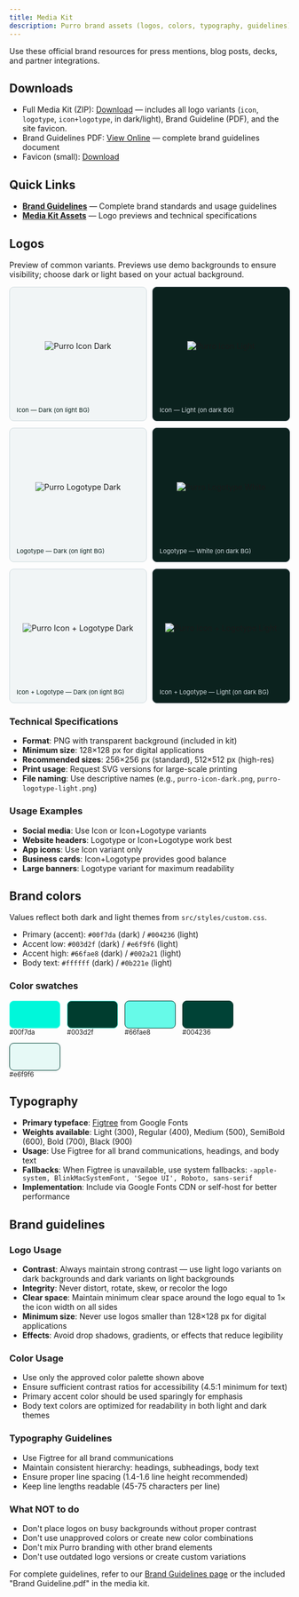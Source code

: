 ```yaml
---
title: Media Kit
description: Purro brand assets (logos, colors, typography, guidelines) for press and partners.
---
```



Use these official brand resources for press mentions, blog posts, decks, and partner integrations.

## Downloads

- Full Media Kit (ZIP): [Download](/purro-media-kit.zip) — includes all logo variants (`icon`, `logotype`, `icon+logotype`, in dark/light), Brand Guideline (PDF), and the site favicon.
- Brand Guidelines PDF: [View Online](/Purro_Brand_Guideline.pdf) — complete brand guidelines document
- Favicon (small): [Download](/favicon.png)

## Quick Links

- **[Brand Guidelines](/reference/brand-guidelines)** — Complete brand standards and usage guidelines
- **[Media Kit Assets](/reference/media-kit)** — Logo previews and technical specifications

## Logos

Preview of common variants. Previews use demo backgrounds to ensure visibility; choose dark or light based on your actual background.

<div style="display:grid;grid-template-columns:repeat(2,1fr);gap:12px;max-width:600px;align-items:start">
  <div style="position:relative;width:100%;height:240px;padding:0;border-radius:8px;border:1px solid #d1dce0;background:#f1f5f6;overflow:hidden">
    <div style="position:absolute;top:12px;left:12px;right:12px;bottom:40px;display:flex;align-items:center;justify-content:center">
      <img src={IconDark.src} alt="Purro Icon Dark" style="max-width:100%;max-height:100%;object-fit:contain" />
    </div>
    <div style="position:absolute;bottom:12px;left:12px;right:12px">
      <small style="color:#0b221e;font-size:11px">Icon — Dark (on light BG)</small>
    </div>
  </div>
  <div style="position:relative;width:100%;height:240px;padding:0;border-radius:8px;border:1px solid #2a3b41;background:#0b221e;overflow:hidden;margin-top:0px">
    <div style="position:absolute;top:12px;left:12px;right:12px;bottom:40px;display:flex;align-items:center;justify-content:center">
      <img src={IconLight.src} alt="Purro Icon Light" style="max-width:100%;max-height:100%;object-fit:contain" />
    </div>
    <div style="position:absolute;bottom:12px;left:12px;right:12px">
      <small style="color:#d1dce0;font-size:11px">Icon — Light (on dark BG)</small>
    </div>
  </div>
  <div style="position:relative;width:100%;height:240px;padding:0;border-radius:8px;border:1px solid #d1dce0;background:#f1f5f6;overflow:hidden">
    <div style="position:absolute;top:12px;left:12px;right:12px;bottom:40px;display:flex;align-items:center;justify-content:center">
      <img src={LogotypeDark.src} alt="Purro Logotype Dark" style="max-width:100%;max-height:100%;object-fit:contain" />
    </div>
    <div style="position:absolute;bottom:12px;left:12px;right:12px">
      <small style="color:#0b221e;font-size:11px">Logotype — Dark (on light BG)</small>
    </div>
  </div>
  <div style="position:relative;width:100%;height:240px;padding:0;border-radius:8px;border:1px solid #2a3b41;background:#0b221e;overflow:hidden">
    <div style="position:absolute;top:12px;left:12px;right:12px;bottom:40px;display:flex;align-items:center;justify-content:center">
      <img src={LogotypeWhite.src} alt="Purro Logotype White" style="max-width:100%;max-height:100%;object-fit:contain" />
    </div>
    <div style="position:absolute;bottom:12px;left:12px;right:12px">
      <small style="color:#d1dce0;font-size:11px">Logotype — White (on dark BG)</small>
    </div>
  </div>
  <div style="position:relative;width:100%;height:240px;padding:0;border-radius:8px;border:1px solid #d1dce0;background:#f1f5f6;overflow:hidden">
    <div style="position:absolute;top:12px;left:12px;right:12px;bottom:40px;display:flex;align-items:center;justify-content:center">
      <img src={IconLogotypeDark.src} alt="Purro Icon + Logotype Dark" style="max-width:100%;max-height:100%;object-fit:contain" />
    </div>
    <div style="position:absolute;bottom:12px;left:12px;right:12px">
      <small style="color:#0b221e;font-size:11px">Icon + Logotype — Dark (on light BG)</small>
    </div>
  </div>
  <div style="position:relative;width:100%;height:240px;padding:0;border-radius:8px;border:1px solid #2a3b41;background:#0b221e;overflow:hidden">
    <div style="position:absolute;top:12px;left:12px;right:12px;bottom:40px;display:flex;align-items:center;justify-content:center">
      <img src={IconLogotypeLight.src} alt="Purro Icon + Logotype Light" style="max-width:100%;max-height:100%;object-fit:contain" />
    </div>
    <div style="position:absolute;bottom:12px;left:12px;right:12px">
      <small style="color:#d1dce0;font-size:11px">Icon + Logotype — Light (on dark BG)</small>
    </div>
  </div>
</div>

### Technical Specifications
- **Format**: PNG with transparent background (included in kit)
- **Minimum size**: 128×128 px for digital applications
- **Recommended sizes**: 256×256 px (standard), 512×512 px (high-res)
- **Print usage**: Request SVG versions for large-scale printing
- **File naming**: Use descriptive names (e.g., `purro-icon-dark.png`, `purro-logotype-light.png`)

### Usage Examples
- **Social media**: Use Icon or Icon+Logotype variants
- **Website headers**: Logotype or Icon+Logotype work best
- **App icons**: Use Icon variant only
- **Business cards**: Icon+Logotype provides good balance
- **Large banners**: Logotype variant for maximum readability

## Brand colors

Values reflect both dark and light themes from `src/styles/custom.css`.

- Primary (accent): `#00f7da` (dark) / `#004236` (light)
- Accent low: `#003d2f` (dark) / `#e6f9f6` (light)
- Accent high: `#66fae8` (dark) / `#002a21` (light)
- Body text: `#ffffff` (dark) / `#0b221e` (light)

### Color swatches


<div style="display:flex;gap:12px;flex-wrap:wrap">
  <div style="width:92px"><div style="background:#00f7da;height:48px;border-radius:8px;border:1px solid #66fae8"></div><small>#00f7da</small></div>
  <div style="width:92px;margin:0px"><div style="background:#003d2f;height:48px;border-radius:8px;border:1px solid #66fae8"></div><small>#003d2f</small></div>
  <div style="width:92px;margin:0px"><div style="background:#66fae8;height:48px;border-radius:8px;border:1px solid #003d2f"></div><small>#66fae8</small></div>
  <div style="width:92px;margin:0px"><div style="background:#004236;height:48px;border-radius:8px;border:1px solid #002a21"></div><small>#004236</small></div>
  <div style="width:92px;margin:0px"><div style="background:#e6f9f6;height:48px;border-radius:8px;border:1px solid #004236"></div><small>#e6f9f6</small></div>
</div>

## Typography

- **Primary typeface**: [Figtree](https://fonts.google.com/specimen/Figtree) from Google Fonts
- **Weights available**: Light (300), Regular (400), Medium (500), SemiBold (600), Bold (700), Black (900)
- **Usage**: Use Figtree for all brand communications, headings, and body text
- **Fallbacks**: When Figtree is unavailable, use system fallbacks: `-apple-system, BlinkMacSystemFont, 'Segoe UI', Roboto, sans-serif`
- **Implementation**: Include via Google Fonts CDN or self-host for better performance

## Brand guidelines

### Logo Usage
- **Contrast**: Always maintain strong contrast — use light logo variants on dark backgrounds and dark variants on light backgrounds
- **Integrity**: Never distort, rotate, skew, or recolor the logo
- **Clear space**: Maintain minimum clear space around the logo equal to 1× the icon width on all sides
- **Minimum size**: Never use logos smaller than 128×128 px for digital applications
- **Effects**: Avoid drop shadows, gradients, or effects that reduce legibility

### Color Usage
- Use only the approved color palette shown above
- Ensure sufficient contrast ratios for accessibility (4.5:1 minimum for text)
- Primary accent color should be used sparingly for emphasis
- Body text colors are optimized for readability in both light and dark themes

### Typography Guidelines
- Use Figtree for all brand communications
- Maintain consistent hierarchy: headings, subheadings, body text
- Ensure proper line spacing (1.4-1.6 line height recommended)
- Keep line lengths readable (45-75 characters per line)

### What NOT to do
- Don't place logos on busy backgrounds without proper contrast
- Don't use unapproved colors or create new color combinations
- Don't mix Purro branding with other brand elements
- Don't use outdated logo versions or create custom variations

For complete guidelines, refer to our [Brand Guidelines page](/reference/brand-guidelines) or the included "Brand Guideline.pdf" in the media kit.